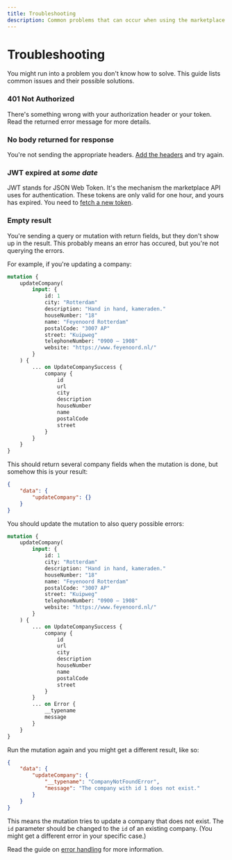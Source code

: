 ```yaml
---
title: Troubleshooting
description: Common problems that can occur when using the marketplace GraphQL API
---
```


# Troubleshooting

You might run into a problem you don't know how to solve. This guide lists common issues and their possible solutions.

### 401 Not Authorized

There's something wrong with your authorization header or your token. Read the returned error message for more details.

### No body returned for response

You're not sending the appropriate headers. [Add the headers](/marketplace/guides/authenticating#make-a-graphql-call) and try again.

### JWT expired at _some date_

JWT stands for JSON Web Token. It's the mechanism the marketplace API uses for authentication. These tokens are only valid for one hour, and yours has expired. You need to [fetch a new token](/marketplace/guides/authenticating#get-a-token).

### Empty result

You're sending a query or mutation with return fields, but they don't show up in the result. This probably means an error has occured, but you're not querying the errors.

For example, if you're updating a company:

```graphql
mutation {
    updateCompany(
        input: {
            id: 1
            city: "Rotterdam"
            description: "Hand in hand, kameraden."
            houseNumber: "18"
            name: "Feyenoord Rotterdam"
            postalCode: "3007 AP"
            street: "Kuipweg"
            telephoneNumber: "0900 – 1908"
            website: "https://www.feyenoord.nl/"
        }
    ) {
        ... on UpdateCompanySuccess {
            company {
                id
                url
                city
                description
                houseNumber
                name
                postalCode
                street
            }
        }
    }
}
```

This should return several company fields when the mutation is done, but somehow this is your result:

```json
{
    "data": {
        "updateCompany": {}
    }
}
```

You should update the mutation to also query possible errors:

```graphql {27-30}
mutation {
    updateCompany(
        input: {
            id: 1
            city: "Rotterdam"
            description: "Hand in hand, kameraden."
            houseNumber: "18"
            name: "Feyenoord Rotterdam"
            postalCode: "3007 AP"
            street: "Kuipweg"
            telephoneNumber: "0900 – 1908"
            website: "https://www.feyenoord.nl/"
        }
    ) {
        ... on UpdateCompanySuccess {
            company {
                id
                url
                city
                description
                houseNumber
                name
                postalCode
                street
            }
        }
        ... on Error {
            __typename
            message
        }
    }
}
```

Run the mutation again and you might get a different result, like so:

```json {4-5}
{
    "data": {
        "updateCompany": {
            "__typename": "CompanyNotFoundError",
            "message": "The company with id 1 does not exist."
        }
    }
}
```

This means the mutation tries to update a company that does not exist. The `id` parameter should be changed to the `id` of an existing company. (You might get a different error in your specific case.)

Read the guide on [error handling](/marketplace/guides/error-handling) for more information.
